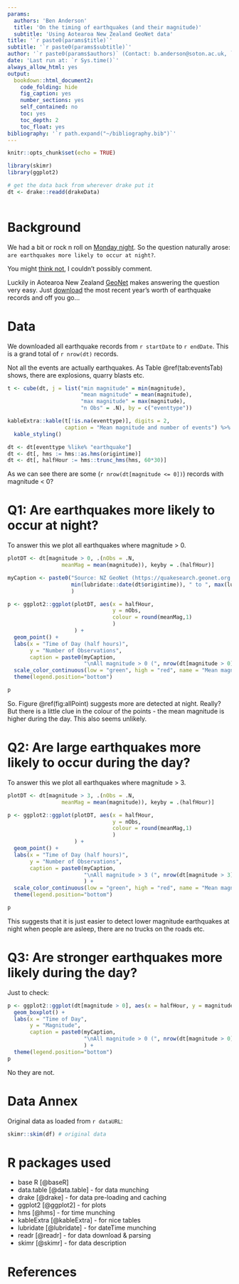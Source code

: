 ```yaml
---
params:
  authors: 'Ben Anderson'
  title: 'On the timing of earthquakes (and their magnitude)'
  subtitle: 'Using Aotearoa New Zealand GeoNet data'
title: '`r paste0(params$title)`'
subtitle: '`r paste0(params$subtitle)`'
author: '`r paste0(params$authors)` (Contact: b.anderson@soton.ac.uk, `@dataknut`)'
date: 'Last run at: `r Sys.time()`'
always_allow_html: yes
output:
  bookdown::html_document2:
    code_folding: hide
    fig_caption: yes
    number_sections: yes
    self_contained: no
    toc: yes
    toc_depth: 2
    toc_float: yes
bibliography: '`r path.expand("~/bibliography.bib")`'
---
```


```r
knitr::opts_chunk$set(echo = TRUE)

library(skimr)
library(ggplot2)

# get the data back from wherever drake put it
dt <- drake::readd(drakeData)
  
```

# Background

We had a bit or rock n roll on [Monday night](https://www.geonet.org.nz/earthquake/2019p603895). So the question naturally arose: `are earthquakes more likely to occur at night?`.

You might [think not](https://www.quora.com/Why-do-earthquakes-happen-at-night-most-of-the-time), I couldn't possibly comment.

Luckily in Aotearoa New Zealand [GeoNet](https://www.geonet.org.nz/) makes answering the question very easy. Just [download](https://quakesearch.geonet.org.nz/) the most recent year's worth of earthquake records and off you go...

# Data

We downloaded all earthquake records from `r startDate` to `r endDate`. This is a grand total of `r nrow(dt)` records.

Not all the events are actually earthquakes. As Table \@ref(tab:eventsTab) shows, there are explosions, quarry blasts etc.

```r
t <- cube(dt, j = list("min magnitude" = min(magnitude),
                       "mean magnitude" = mean(magnitude),
                       "max magnitude" = max(magnitude), 
                       "n Obs" = .N), by = c("eventtype"))

kableExtra::kable(t[!is.na(eventtype)], digits = 2,
                  caption = "Mean magnitude and number of events") %>%
  kable_styling()

dt <- dt[eventtype %like% "earthquake"]
dt <- dt[, hms := hms::as.hms(origintime)]
dt <- dt[, halfHour := hms::trunc_hms(hms, 60*30)]
```

As we can see there are some (`r nrow(dt[magnitude <= 0])`) records with magnitude < 0?

# Q1: Are earthquakes more likely to occur at night?

To answer this we plot all earthquakes where magnitude > 0.

```r
plotDT <- dt[magnitude > 0, .(nObs = .N,
                 meanMag = mean(magnitude)), keyby = .(halfHour)]

myCaption <- paste0("Source: NZ GeoNet (https://quakesearch.geonet.org.nz/)\nAll earthquakes ",
                    min(lubridate::date(dt$origintime)), " to ", max(lubridate::date(dt$origintime))
                    )

p <- ggplot2::ggplot(plotDT, aes(x = halfHour, 
                                 y = nObs, 
                                 colour = round(meanMag,1)
                                 )
                     ) +
  geom_point() +
  labs(x = "Time of Day (half hours)",
       y = "Number of Observations",
       caption = paste0(myCaption,
                        "\nAll magnitude > 0 (", nrow(dt[magnitude > 0]), ")")) +
  scale_color_continuous(low = "green", high = "red", name = "Mean magnitude") +
  theme(legend.position="bottom")

p
```

So. Figure \@ref(fig:allPoint) suggests more are detected at night. Really? But there is a little clue in the colour of the points - the mean magnitude is higher during the day. This also seems unlikely.

# Q2: Are large earthquakes more likely to occur during the day?

To answer this we plot all earthquakes where magnitude > 3.

```r
plotDT <- dt[magnitude > 3, .(nObs = .N,
                 meanMag = mean(magnitude)), keyby = .(halfHour)]

p <- ggplot2::ggplot(plotDT, aes(x = halfHour, 
                                 y = nObs, 
                                 colour = round(meanMag,1)
                                 )
                     ) +
  geom_point() +
  labs(x = "Time of Day (half hours)",
       y = "Number of Observations",
       caption = paste0(myCaption,
                        "\nAll magnitude > 3 (", nrow(dt[magnitude > 3]), ")")
                        ) +
  scale_color_continuous(low = "green", high = "red", name = "Mean magnitude") +
  theme(legend.position="bottom")

p
```

This suggests that it is just easier to detect lower magnitude earthquakes at night when people are asleep, there are no trucks on the roads etc.

# Q3: Are stronger earthquakes more likely during the day?

Just to check:

```r
p <- ggplot2::ggplot(dt[magnitude > 0], aes(x = halfHour, y = magnitude, group = halfHour)) +
  geom_boxplot() +
  labs(x = "Time of Day",
       y = "Magnitude",
       caption = paste0(myCaption,
                        "\nAll magnitude > 0 (", nrow(dt[magnitude > 0]), ")")
                        ) +
  theme(legend.position="bottom")
p
```

No they are not.

# Data Annex

Original data as loaded from `r dataURL`:

```r
skimr::skim(df) # original data
```

# R packages used

 * base R [@baseR]
 * data.table [@data.table] - for data munching
 * drake [@drake] - for data pre-loading and caching
 * ggplot2 [@ggplot2] - for plots
 * hms [@hms] - for time munching
 * kableExtra [@kableExtra] - for nice tables
 * lubridate [@lubridate] - for dateTime munching
 * readr [@readr] - for data download & parsing
 * skimr [@skimr] - for data description
 
# References